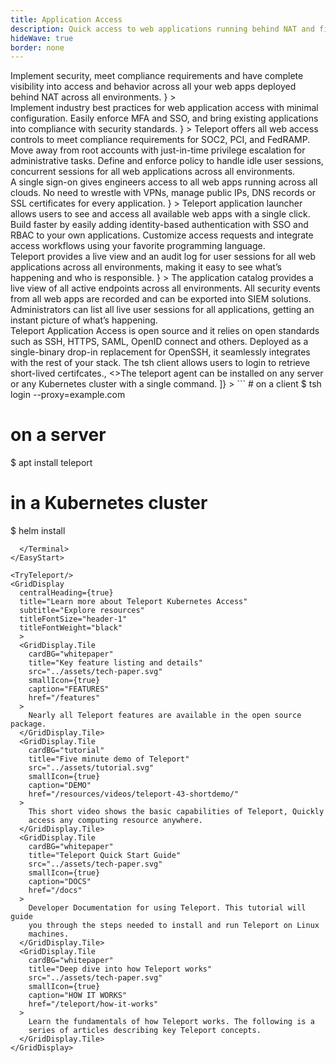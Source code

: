 ```yaml
---
title: Application Access
description: Quick access to web applications running behind NAT and firewalls with security and compliance
hideWave: true
border: none
---
```



<Section bg="grayWave">
  <AnimationHeader
    title="Teleport Application Access"
    subtitle="Teleport Access Plane"
    description={
      <>
        Implement security, meet compliance requirements and have complete visibility into access and behavior across all your web apps deployed behind NAT across all environments.      
      </>
    }
  >
  <ApplicationAnimation animationType="application"/>
  </AnimationHeader>
  <AnnouncementBar />
</Section>
<Section bg="flatWhite">
  <ProductBanner
    imgPosition="right"
    title="Secure web apps &amp; meet compliance requirements"
    subtitle="For DevSecOps"
    src="../assets/application-diagram.png"
    alt="a diagram of server architecture"
    description={
      <>
        Implement industry best practices for web application access with minimal configuration. Easily enforce MFA and SSO, and bring existing applications into compliance with security standards.
      </>
      }
  >
    <ProductBanner.Item title="Access Controls" >
      Teleport offers all web access controls to meet compliance requirements for SOC2, PCI, and FedRAMP. 
    </ProductBanner.Item>
    <ProductBanner.Item title="Access Requests" >
      Move away from root accounts with just-in-time privilege escalation for administrative tasks.
    </ProductBanner.Item>
    <ProductBanner.Item title="Session Controls" >
      Define and enforce policy to handle idle user sessions, concurrent sessions for all web applications across all environments.
    </ProductBanner.Item>
  </ProductBanner>
</Section>
<Section bg="grayWave">
  <ProductBanner
    imgPosition="left"
    title="Access that doesn't get in the way"
    subtitle="For Developers"
    src="../assets/application-laptop.png"
    alt="a diagram of server architecture"
    description={
      <>
A single sign-on gives engineers access to all web apps running across all clouds. No need to wrestle with VPNs, manage public IPs, DNS records or SSL certificates for every application.      </>
      }
  >
    <ProductBanner.Item title="Live Catalog" >
      Teleport application launcher allows users to see and access all available web apps with a single click.
    </ProductBanner.Item>
    <ProductBanner.Item title="AuthZ as a Service" >
      Build faster by easily adding identity-based authentication with SSO and RBAC to your own applications.
    </ProductBanner.Item>
    <ProductBanner.Item title="Plugins and API" >
      Customize access requests and integrate access workflows using your favorite programming language.
    </ProductBanner.Item>
  </ProductBanner>
</Section>
<Section bg="wavelight">
  <ProductBanner
    imgPosition="right"
    title="Complete visibility into access and behavior"
    subtitle="For Security Professionals"
    src="../assets/complete-visibility.png"
    alt="a diagram of server architecture"
    description={
      <>
Teleport provides a live view and an audit log for user sessions for all web applications across  all environments, making it easy to see what’s happening and who is responsible.      </>
      }
>
    <ProductBanner.Item title="Live Catalog" >
      The application catalog provides a live view of all active endpoints across all environments.
    </ProductBanner.Item>
    <ProductBanner.Item title="Audit Log" >
      All security events from all web apps are recorded and can be exported into SIEM solutions.    
    </ProductBanner.Item>
    <ProductBanner.Item title="Activity Stream" >
      Administrators can list all live user sessions for all applications, getting an instant picture of what’s happening.    
    </ProductBanner.Item>
  </ProductBanner>
</Section>
<VideoBanner title="Demo Video" videoId="5Uwhp3IQMHY" />
<WorksWith title="Works with everything you have">
  Teleport Application Access is open source and it relies on open standards such as SSH, HTTPS, SAML, OpenID connect and others. Deployed as a single-binary drop-in replacement for OpenSSH, it seamlessly integrates with the rest of your stack.
</WorksWith>
<EasyStart
  description="Teleport is easy to deploy and use. We believe that simplicity and good user experience are key to first-class security."
  listDescription="Teleport consists of just two binaries."
  listItems={[
    <>The <span style={{color: "#512FC9", fontFamily: "Ubuntu Mono"}}>tsh</span> client allows users to login to retrieve short-lived certifcates.</>, 
    <>The <span style={{color: "#512FC9", fontFamily: "Ubuntu Mono"}}>teleport</span> agent can be installed on any server or any Kubernetes cluster with a single command.</>
  ]}
>
  <Terminal>
```
# on a client
$ tsh login --proxy=example.com

# on a server
$ apt install teleport

# in a Kubernetes cluster
$ helm install
```
  </Terminal>
</EasyStart>

<TryTeleport/>
<GridDisplay
  centralHeading={true}
  title="Learn more about Teleport Kubernetes Access"
  subtitle="Explore resources"
  titleFontSize="header-1"
  titleFontWeight="black"
  >
  <GridDisplay.Tile
    cardBG="whitepaper"
    title="Key feature listing and details"
    src="../assets/tech-paper.svg"
    smallIcon={true}
    caption="FEATURES"
    href="/features"
  >
    Nearly all Teleport features are available in the open source package.
  </GridDisplay.Tile>
  <GridDisplay.Tile
    cardBG="tutorial"
    title="Five minute demo of Teleport"
    src="../assets/tutorial.svg"
    smallIcon={true}
    caption="DEMO"
    href="/resources/videos/teleport-43-shortdemo/"
  >
    This short video shows the basic capabilities of Teleport, Quickly
    access any computing resource anywhere.
  </GridDisplay.Tile>
  <GridDisplay.Tile
    cardBG="whitepaper"
    title="Teleport Quick Start Guide"
    src="../assets/tech-paper.svg"
    smallIcon={true}
    caption="DOCS"
    href="/docs"
  >
    Developer Documentation for using Teleport. This tutorial will guide
    you through the steps needed to install and run Teleport on Linux
    machines.
  </GridDisplay.Tile>
  <GridDisplay.Tile
    cardBG="whitepaper"
    title="Deep dive into how Teleport works"
    src="../assets/tech-paper.svg"
    smallIcon={true}
    caption="HOW IT WORKS"
    href="/teleport/how-it-works"
  >
    Learn the fundamentals of how Teleport works. The following is a
    series of articles describing key Teleport concepts.
  </GridDisplay.Tile>
</GridDisplay>
